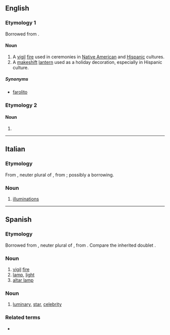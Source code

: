 ==English==

===Etymology 1===
Borrowed from {{bor|en|es|luminaria}}.

====Noun====
{{en-noun}}
{{slim-wikipedia}}

# A [[vigil]] [[fire]] used in ceremonies in [[Native American]] and [[Hispanic]] cultures.
# A [[makeshift]] [[lantern]] used as a holiday decoration, especially in Hispanic culture.

=====Synonyms=====
* {{sense|lantern}} [[farolito]]

===Etymology 2===

====Noun====
{{head|en|noun plural form}}

# {{plural of|luminarium|lang=en}}

----

==Italian==

===Etymology===
From {{der|it|LL.|luminaria}}, neuter plural of {{m|la|luminare}}, from {{der|it|la|lumen}}; possibly a borrowing.

===Noun===
{{wikipedia|lang=it}}
{{it-noun|f}}

# {{lb|it|chiefly|in the plural}} [[illuminations]]


----

==Spanish==

===Etymology===
Borrowed from {{bor|es|LL.|lūmināria}}, neuter plural of {{m|la|lūmināre}}, from {{der|es|la|lūmen}}. Compare the inherited doublet {{doublet|notext=1|es|lumbrera}}.

===Noun===
{{es-noun|f}}

# [[vigil]] [[fire]]
# [[lamp]], [[light]]
# [[altar lamp]]

===Noun===
{{es-noun|mf}}

# [[luminary]], [[star]], [[celebrity]]

===Related terms===
* {{l|es|iluminar}}